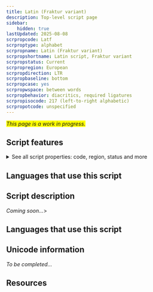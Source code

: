 ```yaml
---
title: Latin (Fraktur variant)
description: Top-level script page
sidebar:
    hidden: true
lastUpdated: 2025-08-08
scrpropcode: Latf
scrproptype: alphabet
scrpropname: Latin (Fraktur variant)
scrpropshortname: Latin script, Fraktur variant
scrpropstatus: Current
scrpropregion: European
scrpropdirection: LTR
scrpropbaseline: bottom
scrpropcase: yes
scrpropwspace: between words
scrpropbehavior: diacritics, required ligatures
scrpropisocode: 217 (left-to-right alphabetic)
scrpropotcode: unspecified
---
```


<span style='background-color:yellow'>_This page is a work in progress._</span>


## Script features

<details>
<summary> See all script properties: code, region, status and more</summary>
<ScriptInfo />
</details>

## Languages that use this script

<WsList script='Latf' wsMax='5' />

## Script description

_Coming soon..._>

## Languages that use this script

<WsList script='Latf' wsMax='5' />

## Unicode information

_To be completed..._

## Resources

<ScriptResources detailSummary='seemore' />

